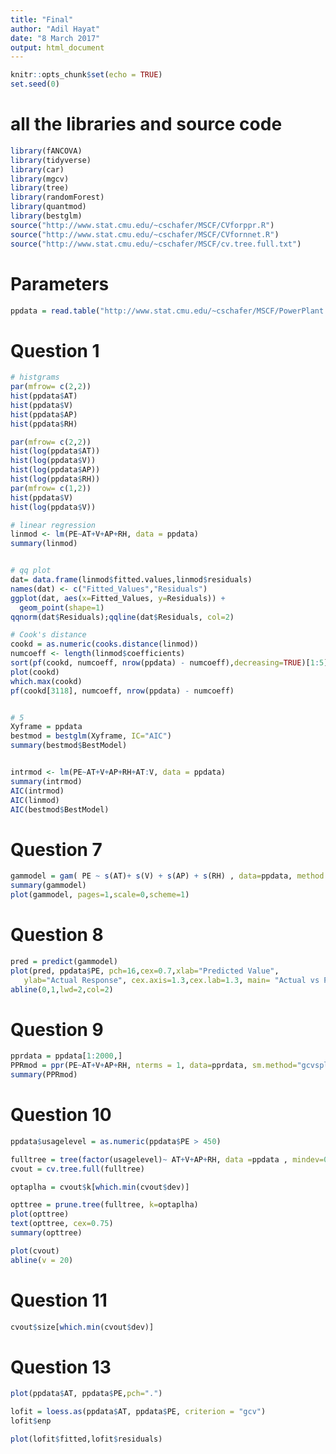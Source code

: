 ```yaml
---
title: "Final"
author: "Adil Hayat"
date: "8 March 2017"
output: html_document
---
```


```r
knitr::opts_chunk$set(echo = TRUE)
set.seed(0)
```

# all the libraries and source code
```r
library(fANCOVA)
library(tidyverse)
library(car)
library(mgcv)
library(tree)
library(randomForest)
library(quantmod)
library(bestglm)
source("http://www.stat.cmu.edu/~cschafer/MSCF/CVforppr.R")
source("http://www.stat.cmu.edu/~cschafer/MSCF/CVfornnet.R")
source("http://www.stat.cmu.edu/~cschafer/MSCF/cv.tree.full.txt")
```

# Parameters
```r
ppdata = read.table("http://www.stat.cmu.edu/~cschafer/MSCF/PowerPlant.txt", header=T)
```


# Question 1
```r
# histgrams
par(mfrow= c(2,2))
hist(ppdata$AT)
hist(ppdata$V)
hist(ppdata$AP)
hist(ppdata$RH)

par(mfrow= c(2,2))
hist(log(ppdata$AT))
hist(log(ppdata$V))
hist(log(ppdata$AP))
hist(log(ppdata$RH))
par(mfrow= c(1,2))
hist(ppdata$V)
hist(log(ppdata$V))

# linear regression
linmod <- lm(PE~AT+V+AP+RH, data = ppdata)
summary(linmod)


# qq plot
dat= data.frame(linmod$fitted.values,linmod$residuals)
names(dat) <- c("Fitted_Values","Residuals")
ggplot(dat, aes(x=Fitted_Values, y=Residuals)) +
  geom_point(shape=1)
qqnorm(dat$Residuals);qqline(dat$Residuals, col=2)

# Cook's distance
cookd = as.numeric(cooks.distance(linmod))
numcoeff <- length(linmod$coefficients)
sort(pf(cookd, numcoeff, nrow(ppdata) - numcoeff),decreasing=TRUE)[1:5]
plot(cookd)
which.max(cookd)
pf(cookd[3118], numcoeff, nrow(ppdata) - numcoeff)


# 5
Xyframe = ppdata
bestmod = bestglm(Xyframe, IC="AIC")
summary(bestmod$BestModel)


intrmod <- lm(PE~AT+V+AP+RH+AT:V, data = ppdata)
summary(intrmod)
AIC(intrmod)
AIC(linmod)
AIC(bestmod$BestModel)
```
# Question 7
```r
gammodel = gam( PE ~ s(AT)+ s(V) + s(AP) + s(RH) , data=ppdata, method = "GCV.Cp")
summary(gammodel)
plot(gammodel, pages=1,scale=0,scheme=1)
```



# Question 8
```r
pred = predict(gammodel)
plot(pred, ppdata$PE, pch=16,cex=0.7,xlab="Predicted Value",
   ylab="Actual Response", cex.axis=1.3,cex.lab=1.3, main= "Actual vs Pred.")
abline(0,1,lwd=2,col=2)
```

# Question 9
```r
pprdata = ppdata[1:2000,]
PPRmod = ppr(PE~AT+V+AP+RH, nterms = 1, data=pprdata, sm.method="gcvspline")
summary(PPRmod)

```
# Question 10
```r
ppdata$usagelevel = as.numeric(ppdata$PE > 450)

fulltree = tree(factor(usagelevel)~ AT+V+AP+RH, data =ppdata , mindev=0, minsize=2)
cvout = cv.tree.full(fulltree)

optaplha = cvout$k[which.min(cvout$dev)]

opttree = prune.tree(fulltree, k=optaplha)
plot(opttree)
text(opttree, cex=0.75)
summary(opttree)

plot(cvout)
abline(v = 20)
```

# Question 11
```r
cvout$size[which.min(cvout$dev)]
```

# Question 13
```r
plot(ppdata$AT, ppdata$PE,pch=".")

lofit = loess.as(ppdata$AT, ppdata$PE, criterion = "gcv")
lofit$enp

plot(lofit$fitted,lofit$residuals)

```


